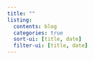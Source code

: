 ```yaml
---
title: ""
listing:
  contents: blog
  categories: true
  sort-ui: [title, date]
  filter-ui: [title, date]
---
```

